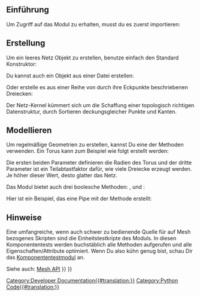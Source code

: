 <languages/>

{{TOCright}}

==Einführung==

Um Zugriff auf das Modul {{incode|Mesh}} zu erhalten, musst du es zuerst importieren:

{{Code|code=
import Mesh
}}

==Erstellung==

Um ein leeres Netz Objekt zu erstellen, benutze einfach den Standard Konstruktor:

{{Code|code=
mesh = Mesh.Mesh()
}}

Du kannst auch ein Objekt aus einer Datei erstellen:

{{Code|code=
mesh = Mesh.Mesh("D:/temp/Something.stl")
}}

Oder erstelle es aus einer Reihe von durch ihre Eckpunkte beschriebenen Dreiecken:

{{Code|code=
triangles = [
# triangle 1
[-0.5000, -0.5000, 0.0000], [0.5000, 0.5000, 0.0000], [-0.5000, 0.5000, 0.0000],
#triangle 2
[-0.5000, -0.5000, 0.0000], [0.5000, -0.5000, 0.0000], [0.5000, 0.5000, 0.0000],
]
meshObject = Mesh.Mesh(triangles)
Mesh.show(meshObject)
}}

Der Netz-Kernel kümmert sich um die Schaffung einer topologisch richtigen Datenstruktur, durch Sortieren deckungsgleicher Punkte und Kanten.
{{Top}}
==Modellieren==

Um regelmäßige Geometrien zu erstellen, kannst Du eine der {{incode|create*()}} Methoden verwenden. Ein Torus kann zum Beispiel wie folgt erstellt werden:

{{Code|code=
m = Mesh.createTorus(8.0, 2.0, 50)
Mesh.show(m)
}}

Die ersten beiden Parameter definieren die Radien des Torus und der dritte Parameter ist ein Teilabtastfaktor dafür, wie viele Dreiecke erzeugt werden. Je höher dieser Wert, desto glatter das Netz.

Das {{incode|Netz}} Modul bietet auch drei boolesche Methoden:  {{incode|vereinigen()}},  {{incode|kreuzung()}} und {{incode|differenz()}}:

{{Code|code=
m1, m2              # are the input mesh objects
m3 = Mesh.Mesh(m1)  # create a copy of m1
m3.unite(m2)        # union of m1 and m2, the result is stored in m3
m4 = Mesh.Mesh(m1)
m4.intersect(m2)    # intersection of m1 and m2
m5 = Mesh.Mesh(m1)
m5.difference(m2)   # the difference of m1 and m2
m6 = Mesh.Mesh(m2)
m6.difference(m1)   # the difference of m2 and m1, usually the result is different to m5
}}

Hier ist ein Beispiel, das eine Pipe mit der Methode {{incode|difference()}} erstellt:

{{Code|code=
import FreeCAD, Mesh
cylA = Mesh.createCylinder(2.0, 10.0, True, 1.0, 36)
cylB = Mesh.createCylinder(1.0, 12.0, True, 1.0, 36)
cylB.Placement.Base = (FreeCAD.Vector(-1, 0, 0)) # move cylB to avoid co-planar faces
pipe = cylA
pipe = pipe.difference(cylB)
pipe.flipNormals() # somehow required
doc = FreeCAD.ActiveDocument
obj = d.addObject("Mesh::Feature", "Pipe")
obj.Mesh = pipe
doc.recompute()
}}
{{Top}}
==Hinweise==

Eine umfangreiche, wenn auch schwer zu bedienende Quelle für auf Mesh bezogenes Skripten sind die Einheitstestkripte des {{incode|Mesh}} Moduls. 
In diesen Komponententests werden buchstäblich alle Methoden aufgerufen und alle Eigenschaften/Attribute optimiert.
Wenn Du also kühn genug bist, schau Dir das [http://free-cad.svn.sourceforge.net/viewvc/free-cad/trunk/src/Mod/Mesh/App/MeshTestsApp.py?view=markup Komponententestmodul] an.

Siehe auch: [[Mesh_API/de|Mesh API]]
{{Top}}
{{Powerdocnavi{{#translation:}}}}
[[Category:Developer Documentation{{#translation:}}]]
[[Category:Python Code{{#translation:}}]]
{{Mesh Tools navi{{#translation:}}}}
{{clear}}